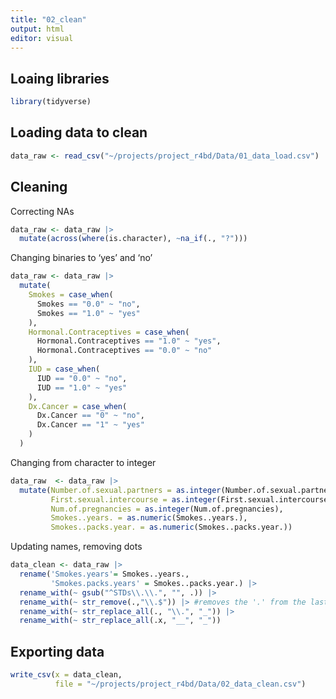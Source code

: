 ```yaml
---
title: "02_clean"
output: html
editor: visual
---
```


## Loaing libraries
```r
library(tidyverse)
```


## Loading data to clean
```r
data_raw <- read_csv("~/projects/project_r4bd/Data/01_data_load.csv")
```

## Cleaning

Correcting NAs

```r
data_raw <- data_raw |>
  mutate(across(where(is.character), ~na_if(., "?")))
```

Changing binaries to 'yes' and 'no'

```r
data_raw <- data_raw |>
  mutate(
    Smokes = case_when(
      Smokes == "0.0" ~ "no",
      Smokes == "1.0" ~ "yes"
    ),
    Hormonal.Contraceptives = case_when(
      Hormonal.Contraceptives == "1.0" ~ "yes",
      Hormonal.Contraceptives == "0.0" ~ "no"
    ),
    IUD = case_when(
      IUD == "0.0" ~ "no",
      IUD == "1.0" ~ "yes"
    ),
    Dx.Cancer = case_when(
      Dx.Cancer == "0" ~ "no",
      Dx.Cancer == "1" ~ "yes"
    )
  )
```

Changing from character to integer

```r
data_raw  <- data_raw |> 
  mutate(Number.of.sexual.partners = as.integer(Number.of.sexual.partners),
         First.sexual.intercourse = as.integer(First.sexual.intercourse),
         Num.of.pregnancies = as.integer(Num.of.pregnancies),
         Smokes..years. = as.numeric(Smokes..years.),
         Smokes..packs.year. = as.numeric(Smokes..packs.year.))
```

Updating names, removing dots

```r
data_clean <- data_raw |> 
  rename('Smokes.years'= Smokes..years.,
         'Smokes.packs.years' = Smokes..packs.year.) |> 
  rename_with(~ gsub("^STDs\\.\\.", "", .)) |>
  rename_with(~ str_remove(.,"\\.$")) |> #removes the '.' from the last word in columns
  rename_with(~ str_replace_all(., "\\.", "_")) |> 
  rename_with(~ str_replace_all(.x, "__", "_"))
```

## Exporting data
```r
write_csv(x = data_clean,
          file = "~/projects/project_r4bd/Data/02_data_clean.csv")
```
